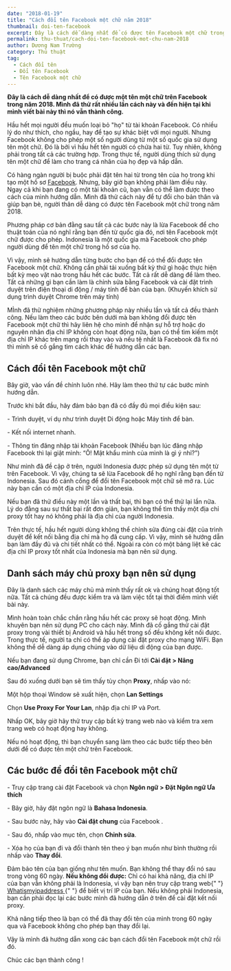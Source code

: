 ```yaml
---
date: "2018-01-19"
title: "Cách đổi tên Facebook một chữ năm 2018"
thumbnail: doi-ten-facebook
excerpt: Đây là cách dễ dàng nhất để có được tên Facebook một chữ trong năm 2018, bất kỳ ai cũng có thể làm được, mình đã kiểm tra qua và thành công
permalink: thu-thuat/cach-doi-ten-facebook-mot-chu-nam-2018
author: Dương Nam Trường
category: Thủ thuật
tag:
  - Cách đổi tên
  - Đổi tên Facebook
  - Tên Facebook một chữ
---
```



**Đây là cách dễ dàng nhất để có được một tên một chữ trên Facebook trong năm 2018. Mình đã thử rất nhiều lần cách này và đến hiện tại khi mình viết bài này thì nó vẫn thành công.**

Hầu hết mọi người đều muốn loại bỏ "họ" từ tài khoản Facebook. Có nhiều lý do như thích, cho ngầu, hay để tạo sự khác biệt với mọi người. Nhưng Facebook không cho phép một số người dùng từ một số quốc gia sử dụng tên một chữ. Đó là bởi vì hầu hết tên người có chứa hai từ. Tuy nhiên, không phải trong tất cả các trường hợp. Trong thực tế, người dùng thích sử dụng tên một chữ để làm cho trang cá nhân của họ đẹp và hấp dẫn.

Có hàng ngàn người bị buộc phải đặt tên hai từ trong tên của họ trong khi tạo một hồ sơ [Facebook](https://www.facebook.com). Nhưng, bây giờ bạn không phải làm điều này. Ngay cả khi bạn đang có một tài khoản cũ, bạn vẫn có thể làm được theo cách của mình hướng dẫn. Mình đã thử cách này để tự đổi cho bản thân và giúp bạn bè, người thân dễ dàng có được tên Facebook một chữ trong năm 2018.

Phương pháp cơ bản đằng sau tất cả các bước này là lừa Facebook để cho thuật toán của nó nghĩ rằng bạn đến từ quốc gia đó, nơi tên Facebook một chữ được cho phép. Indonesia là một quốc gia mà Facebook cho phép người dùng để tên một chữ trong hồ sơ của họ.

Vì vậy, mình sẽ hướng dẫn từng bước cho bạn để có thể đổi được tên Facebook một chữ. Không cần phải tải xuống bất kỳ thứ gì hoặc thực hiện bất kỳ mẹo vặt nào trong hầu hết các bước. Tất cả rất dễ dàng để làm theo. Tất cả những gì bạn cần làm là chỉnh sửa bằng Facebook và cài đặt trình duyệt trên điện thoại di động / máy tính để bàn của bạn. (Khuyến khích sử dụng trình duyệt Chrome trên máy tính)

MÌnh đã thử nghiệm những phương pháp này nhiều lần và tất cả đều thành công. Nếu làm theo các bước bên dưới mà bạn không đổi được tên Facebook một chữ thì hãy liên hệ cho mình để nhận sự hỗ trợ hoặc do nguyên nhân địa chỉ IP không còn hoạt động nữa, bạn có thể tìm kiếm một địa chỉ IP khác trên mạng rồi thay vào và nếu tệ nhất là Facebook đã fix nó thì mình sẽ cố gắng tìm cách khác để hướng dẫn các bạn.

## Cách đổi tên Facebook một chữ

Bây giờ, vào vấn đề chính luôn nhé. Hãy làm theo thứ tự các bước mình hướng dẫn.

Trước khi bắt đầu, hãy đảm bảo bạn đã có đầy đủ mọi điều kiện sau:

\- Trình duyệt, ví dụ như trình duyệt Di động hoặc Máy tính để bàn.

\- Kết nối internet nhanh.

\- Thông tin đăng nhập tài khoản Facebook (Nhiều bạn lúc đăng nhập Facebook thì lại giật mình: “Ô! Mật khẩu mình của mình là gì ý nhỉ?”)

Như mình đã đề cập ở trên, người Indonesia được phép sử dụng tên một từ trên Facebook. Vì vậy, chúng ta sẽ lừa Facebook để họ nghĩ rằng bạn đến từ Indonesia. Sau đó cánh cổng để đổi tên Facebook một chữ sẽ mở ra. Lúc này bạn cần có một địa chỉ IP của Indonesia.

Nếu bạn đã thử điều này một lần và thất bại, thì bạn có thể thử lại lần nữa. Lý do đằng sau sự thất bại rất đơn giản, bạn không thể tìm thấy một địa chỉ proxy tốt hay nó không phải là địa chỉ của người Indonesia.

Trên thực tế, hầu hết người dùng không thể chỉnh sửa đúng cài đặt của trình duyệt để kết nối bằng địa chỉ mà họ đã cung cấp. Vì vậy, mình sẽ hướng dẫn bạn làm đầy đủ và chi tiết nhất có thể. Ngoài ra còn có một bảng liệt kê các địa chỉ IP proxy tốt nhất của Indonesia mà bạn nên sử dụng.

## Danh sách máy chủ proxy bạn nên sử dụng

<TableIP />

Đây là danh sách các máy chủ mà mình thấy rất ok và chúng hoạt động tốt nữa. Tất cả chúng đều được kiểm tra và làm việc tốt tại thời điểm mình viết bài này.

Mình hoàn toàn chắc chắn rằng hầu hết các proxy sẽ hoạt động. Mình khuyên bạn nên sử dụng PC cho cách này. Mình đã cố gắng thử cài đặt proxy trong vài thiết bị Android và hầu hết trong số đều không kết nối được. Trong thực tế, người ta chỉ có thể áp dụng cài đặt proxy cho mạng WiFi. Bạn không thể dễ dàng áp dụng chúng vào dữ liệu di động của bạn được.

Nếu bạn đang sử dụng Chrome, bạn chỉ cần Đi tới **Cài đặt > Nâng cao/Advanced**

Sau đó xuống dưới bạn sẽ tìm thấy tùy chọn **Proxy**, nhấp vào nó:

<ImagePost
  thumb="doi-ten-facebook-1"
  alt="Ảnh 1 - Cách đổi tên Facebook một chữ năm 2018"
/>

Một hộp thoại Window sẽ xuất hiện, chọn **Lan Settings**

Chọn **Use Proxy For Your Lan**, nhập địa chỉ IP và Port.

<ImagePost
  thumb="doi-ten-facebook-2"
  alt="Ảnh 2 - Cách đổi tên Facebook một chữ năm 2018"
/>

Nhấp OK, bây giờ hãy thử truy cập bất kỳ trang web nào và kiểm tra xem trang web có hoạt động hay không.

Nếu nó hoạt động, thì bạn chuyển sang làm theo các bước tiếp theo bên dưới để có được tên một chữ trên Facebook.

## Các bước để đổi tên Facebook một chữ

\- Truy cập trang cài đặt Facebook và chọn **Ngôn ngữ > Đặt Ngôn ngữ Ưa thích**

\- Bây giờ, hãy đặt ngôn ngữ là **Bahasa Indonesia**.

<ImagePost
  thumb="doi-ten-facebook-3"
  alt="Ảnh 3 - Cách đổi tên Facebook một chữ năm 2018"
/>

\- Sau bước này, hãy vào **Cài đặt chung** của Facebook .

\- Sau đó, nhấp vào mục tên, chọn **Chỉnh sửa**.

\- Xóa họ của bạn đi và đổi thành tên theo ý bạn muốn như bình thường rồi nhấp vào **Thay đổi**.

<Alert severity="warning">
  Đảm bảo tên của bạn giống như tên muốn. Bạn không thể thay đổi nó sau trong
  vòng 60 ngày.
</Alert>

<Alert severity="warning">
  <strong>Nếu không đổi được:</strong> Chỉ có hai khả năng, địa chỉ IP của bạn
  vẫn không phải là Indonesia, vì vậy bạn nên truy cập trang web{" "}
  <a
    href="https://whatismyipaddress.com"
    title="Whatismyipaddress"
    target="_blank"
    rel="nofollow noopener noreferrer"
  >
    Whatismyipaddress
  </a>{" "}
  để biết vị trí IP của bạn. Nếu không phải Indonesia, bạn cần phải đọc lại các
  bước mình đã hướng dẫn ở trên để cài đặt kết nối proxy.
</Alert>

Khả năng tiếp theo là bạn có thể đã thay đổi tên của mình trong 60 ngày qua và Facebook không cho phép bạn thay đổi lại.

Vậy là mình đã hướng dẫn xong các bạn cách đổi tên Facebook một chữ rồi đó.

Chúc các bạn thành công !

